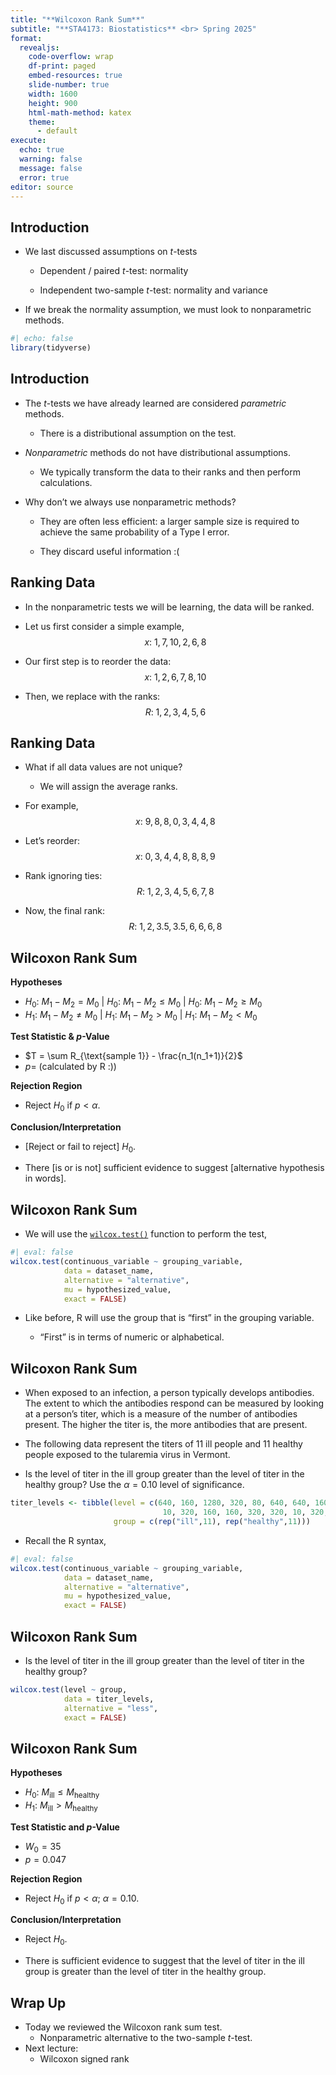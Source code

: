 ```yaml
---
title: "**Wilcoxon Rank Sum**"
subtitle: "**STA4173: Biostatistics** <br> Spring 2025"
format: 
  revealjs: 
    code-overflow: wrap
    df-print: paged
    embed-resources: true
    slide-number: true
    width: 1600
    height: 900
    html-math-method: katex
    theme:
      - default
execute:
  echo: true
  warning: false
  message: false
  error: true
editor: source
---
```


## Introduction

- We last discussed assumptions on *t*-tests

    - Dependent / paired *t*-test: normality
    
    - Independent two-sample *t*-test: normality and variance
  
- If we break the normality assumption, we must look to nonparametric methods.

```r
#| echo: false
library(tidyverse)
```

## Introduction

- The *t*-tests we have already learned are considered *parametric* methods.

    - There is a distributional assumption on the test.
    
- *Nonparametric* methods do not have distributional assumptions.

    - We typically transform the data to their ranks and then perform calculations.

- Why don't we always use nonparametric methods?

    - They are often less efficient: a larger sample size is required to achieve the same probability of a Type I error.
    
    - They discard useful information :(
    
## Ranking Data

- In the nonparametric tests we will be learning, the data will be ranked.

- Let us first consider a simple example, $$x: \ 1, 7, 10, 2, 6, 8$$

- Our first step is to reorder the data:$$x: \ 1, 2, 6, 7, 8, 10$$

- Then, we replace with the ranks:$$R: \ 1, 2, 3, 4, 5, 6$$

## Ranking Data

- What if all data values are not unique?

    - We will assign the average ranks.

- For example, $$x: \ 9, 8, 8, 0, 3, 4, 4, 8$$

- Let's reorder:$$x: \ 0, 3, 4, 4, 8, 8, 8, 9$$

- Rank ignoring ties:$$R: \ 1, 2, 3, 4, 5, 6, 7, 8$$

- Now, the final rank:$$R: \ 1, 2, 3.5, 3.5, 6, 6, 6, 8$$

## Wilcoxon Rank Sum{.smaller}

**Hypotheses**

- $H_0:$ $M_1 - M_2 = M_0$ | $H_0:$ $M_1 - M_2 \le M_0$ | $H_0:$ $M_1 - M_2 \ge M_0$
- $H_1:$ $M_1 - M_2 \ne M_0$ | $H_1:$ $M_1 - M_2 > M_0$ | $H_1:$ $M_1 - M_2 < M_0$

**Test Statistic & *p*-Value**

- $T = \sum R_{\text{sample 1}} - \frac{n_1(n_1+1)}{2}$
- $p =$ (calculated by R :))

**Rejection Region**

- Reject $H_0$ if $p < \alpha$.

**Conclusion/Interpretation**

- [Reject or fail to reject] $H_0$.

- There [is or is not] sufficient evidence to suggest [alternative hypothesis in words].

## Wilcoxon Rank Sum

-   We will use the [`wilcox.test()`](https://www.rdocumentation.org/packages/stats/versions/3.6.1/topics/wilcox.test) function to perform the test,

```r
#| eval: false
wilcox.test(continuous_variable ~ grouping_variable,
            data = dataset_name,
            alternative = "alternative",
            mu = hypothesized_value,
            exact = FALSE)
```

- Like before, R will use the group that is "first" in the grouping variable.

    - "First" is in terms of numeric or alphabetical.

## Wilcoxon Rank Sum

- When exposed to an infection, a person typically develops antibodies. The extent to which the antibodies respond can be measured by looking at a person’s titer, which is a measure of the number of antibodies present. The higher the titer is, the more antibodies that are present. 

- The following data represent the titers of 11 ill people and 11 healthy people exposed to the tularemia virus in Vermont. 

- Is the level of titer in the ill group greater than the level of titer in the healthy group? Use the $\alpha = 0.10$ level of significance.

```r
titer_levels <- tibble(level = c(640, 160, 1280, 320, 80, 640, 640, 160, 1280, 640, 160, 
                                  10, 320, 160, 160, 320, 320, 10, 320, 320, 80, 640),
                       group = c(rep("ill",11), rep("healthy",11)))
```

- Recall the R syntax,

```r
#| eval: false
wilcox.test(continuous_variable ~ grouping_variable,
            data = dataset_name,
            alternative = "alternative",
            mu = hypothesized_value,
            exact = FALSE)
```

## Wilcoxon Rank Sum

- Is the level of titer in the ill group greater than the level of titer in the healthy group?

```r
wilcox.test(level ~ group, 
            data = titer_levels,
            alternative = "less",
            exact = FALSE)
```

## Wilcoxon Rank Sum{.smaller}

**Hypotheses**

- $H_0: \ M_{\text{ill}} \le M_{\text{healthy}}$ 
- $H_1: \ M_{\text{ill}} > M_{\text{healthy}}$
    
**Test Statistic and *p*-Value**

- $W_0 = 35$
- $p = 0.047$
    
**Rejection Region**

- Reject $H_0$ if $p < \alpha$; $\alpha = 0.10$.

**Conclusion/Interpretation**

- Reject $H_0$.
    
- There is sufficient evidence to suggest that the level of titer in the ill group is greater than the level of titer in the healthy group.

## **Wrap Up**

- Today we reviewed the Wilcoxon rank sum test.
    - Nonparametric alternative to the two-sample *t*-test.

- Next lecture:
    - Wilcoxon signed rank




























